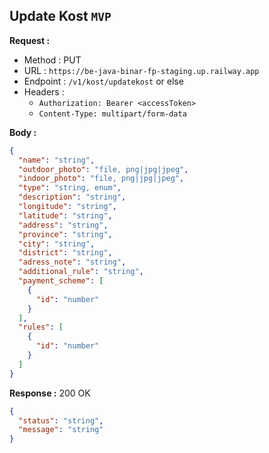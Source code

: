 
## Update Kost `MVP`

**Request :**

- Method : <Badge method="PUT">PUT</Badge>
- URL : `https://be-java-binar-fp-staging.up.railway.app`
- Endpoint : `/v1/kost/updatekost` or else
- Headers :
  - `Authorization: Bearer <accessToken>`
  - `Content-Type: multipart/form-data`

**Body :**

```json
{
  "name": "string",
  "outdoor_photo": "file, png|jpg|jpeg",
  "indoor_photo": "file, png|jpg|jpeg",
  "type": "string, enum",
  "description": "string",
  "longitude": "string",
  "latitude": "string",
  "address": "string",
  "province": "string",
  "city": "string",
  "district": "string",
  "adress_note": "string",
  "additional_rule": "string",
  "payment_scheme": [
    {
      "id": "number"
    }
  ],
  "rules": [
    {
      "id": "number"
    }
  ]
}
```

**Response :** <Badge outline variant="success">200 OK</Badge>

```json
{
  "status": "string",
  "message": "string"
}
```
